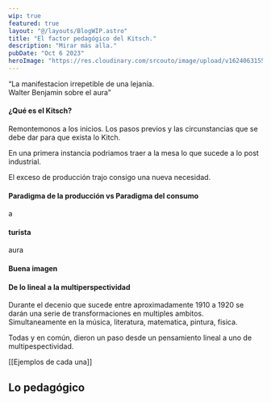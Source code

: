 ```yaml
---
wip: true
featured: true
layout: "@/layouts/BlogWIP.astro"
title: "El factor pedagógico del Kitsch."
description: "Mirar más alla."
pubDate: "Oct 6 2023"
heroImage: "https://res.cloudinary.com/srcouto/image/upload/v1624063155/Next-srcouto/de-la-industria-textil-a-la-luna/banner.png"
---
```



<p><q>La manifestacion irrepetible de una lejanía. <br/>
Walter Benjamin sobre el aura</q></p>

#### ¿Qué es el Kitsch?

Remontemonos a los inicios. Los pasos previos y las circunstancias que se debe dar para que exista lo Kitch. 

En una primera instancia podriamos traer a la mesa lo que sucede a lo post industrial.

El exceso de producción trajo consigo una nueva necesidad. 

#### Paradigma de la producción vs Paradigma del consumo

a

#### turista


aura


#### Buena imagen



#### De lo lineal a la multiperspectividad

Durante el decenio que sucede entre aproximadamente 1910 a 1920 se darán una serie de transformaciones en multiples ambitos. Simultaneamente en la música, literatura, matematica, pintura, fisica.

Todas y en común, dieron un paso desde un pensamiento lineal a uno de multipespectividad.

[[Ejemplos de cada una]]


## Lo pedagógico


